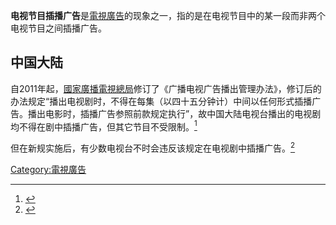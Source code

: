 '''电视节目插播广告'''是[[電視廣告|電視廣告]]的现象之一，指的是在电视节目中的某一段而非两个电视节目之间插播广告。

==中国大陆==

自2011年起，[[國家廣播電視總局|國家廣播電視總局]]修订了《广播电视广告播出管理办法》，修订后的办法规定“播出电视剧时，不得在每集（以四十五分钟计）中间以任何形式插播广告。播出电影时，插播广告参照前款规定执行”，故中国大陆电视台播出的电视剧均不得在剧中插播广告，但其它节目不受限制。<ref>{{cite web |title=广播电视广告播出管理办法 |url=http://www.nrta.gov.cn/art/2009/9/10/art_1588_43800.html |access-date=2020-08-22 |archive-date=2022-01-02 |archive-url=https://web.archive.org/web/20220102081840/http://www.nrta.gov.cn/art/2009/9/10/art_1588_43800.html |dead-url=no }}</ref>

但在新规实施后，有少数电视台不时会违反该规定在电视剧中插播广告。<ref>{{cite web |title=【7月】浅谈中国电视广告播出现状01之电视剧中间插播广告实例 |url=https://www.bilibili.com/video/av29882170 |access-date=2020-08-22 |archive-date=2022-01-02 |archive-url=https://web.archive.org/web/20220102081833/https://www.bilibili.com/video/av29882170 |dead-url=no }}</ref>

[[Category:電視廣告|Category:電視廣告]]